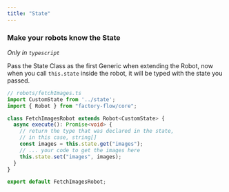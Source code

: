 ```yaml
---
title: "State"
---
```



### Make your robots know the State

<i>Only in `typescript`</i>

Pass the State Class as the first Generic when extending the Robot, now when you call `this.state` inside the robot, it will be typed with the state you passed.

```ts
// robots/fetchImages.ts
import CustomState from '../state';
import { Robot } from "factory-flow/core";

class FetchImagesRobot extends Robot<CustomState> {
  async execute(): Promise<void> {
    // return the type that was declared in the state, 
    // in this case, string[]
    const images = this.state.get("images");
    // ... your code to get the images here
    this.state.set("images", images);
  }
}

export default FetchImagesRobot;
```